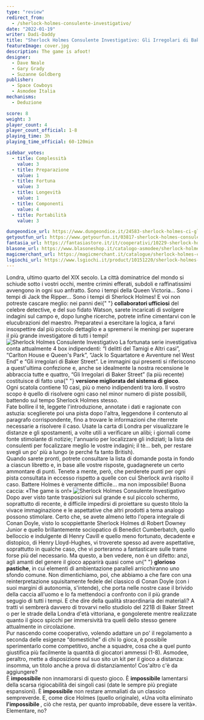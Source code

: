 ```yaml
---
type: "review"
redirect_from:
  - /sherlock-holmes-consulente-investigativo/
date: "2022-01-19"
writer: Dadi-Daddy
title: "Sherlock Holmes Consulente Investigativo: Gli Irregolari di Baker Street"
featureImage: cover.jpg
description: The game is afoot!
designer:
  - Dave Neale
  - Gary Grady
  - Suzanne Goldberg
publisher:
  - Space Cowboys
  - Asmodee Italia
mechanisms:
  - Deduzione

score: 8
weight: 3
player_count: 4
player_count_official: 1-8
playing_time: 3h
playing_time_official: 60-120min

sidebar_votes:
  - title: Complessità
    value: 3
  - title: Preparazione
    value: 1
  - title: Fortuna
    value: 3
  - title: Longevità
    value: 1
  - title: Componenti
    value: 4
  - title: Portabilità
    value: 3

dungeondice_url: https://www.dungeondice.it/24583-sherlock-holmes-ci-gli-irregolari-di-baker-street.html
getyoutfun_url: https://www.getyourfun.it/03817-sherlock-holmes-consulente-investigativo-gli-irregolari-di-baker-street-giochi-di-investigazione.html
fantasia_url: https://fantasiastore.it/it/cooperativi/10229-sherlock-holmes-consulente-investigativo-gli-irregolari-di-baker-street.html
blasone_url: https://www.blasoneshop.it/catalogo-asmodee/sherlock-holmes-consulente-investigativo-gli-irregolari-di-baker-street-72-1079
magicmerchant_url: https://magicmerchant.it/catalogue/sherlock-holmes-consulente-investigativo-gli-irregolari-di-baker-street-53845/
lsgiochi_url: https://www.lsgiochi.it/product/10151220/sherlock-holmes-c-i-gli-irregolari-di-baker-street
---
```


<Setting>
  Londra, ultimo quarto del XIX secolo. La città dominatrice del mondo si schiude sotto i vostri occhi, mentre crimini
  efferati, subdoli e raffinatissimi avvengono in ogni suo anfratto. Sono i tempi della Queen Victoria… Sono i tempi di
  Jack the Ripper… Sono i tempi di Sherlock Holmes! E voi non potreste cascare meglio: nei panni dei{" "}
  <strong>collaboratori ufficiosi</strong> del celebre detective, e del suo fidato Watson, sarete incaricati di svolgere
  indagini sul campo e, dopo lunghe ricerche, potrete infine cimentarvi con le elucubrazioni del maestro. Preparatevi a
  esercitare la logica, a farvi insospettire dal più piccolo dettaglio e a spremervi le meningi per superare il più
  grande investigatore di tutti i tempi!
</Setting>

<img src="./game1.jpg" alt="Sherlock Holmes Consulente Investigativo" />

<Rules>
  La fortunata serie investigativa conta attualmente 4 box indipendenti: “I delitti del Tamigi e Altri casi”, “Carlton
  House e Queen's Park”, “Jack lo Squartatore e Avventure nel West End” e “Gli irregolari di Baker Street”. Le immagini
  qui presenti si riferiscono a quest'ultima confezione e, anche se idealmente la nostra recensione le abbraccia tutte e
  quattro, “Gli Irregolari di Baker Street” (la più recente) costituisce di fatto una{" "}
  <strong>versione migliorata del sistema di gioco</strong>.
  <br />
  Ogni scatola contiene 10 casi, più o meno indipendenti tra loro. Il vostro scopo è quello di risolvere ogni caso nel
  minor numero di piste possibili, battendo sul tempo Sherlock Holmes stesso.
  <br />
  Fate bollire il tè, leggete l'introduzione, annotate i dati e ragionate con astuzia: sceglierete poi una pista dopo
  l'altra, leggendone il contenuto al paragrafo corrispondente, fino a trovare le informazioni che riterrete necessarie
  a risolvere il caso. Usate la carta di Londra per visualizzare le distanze e gli spostamenti, a volte utili a
  verificare un alibi; i giornali come fonte stimolante di notizie; l'annuario per localizzare gli indiziati; la lista
  dei consulenti per focalizzare meglio le vostre indagini; il tè… beh, per restare svegli un po' più a lungo (e perché
  fa tanto British).
  <br />
  Quando sarete pronti, potrete consultare la lista di domande posta in fondo a ciascun libretto e, in base alle vostre
  risposte, guadagnerete un certo ammontare di punti. Tenete a mente, però, che perderete punti per ogni pista
  consultata in eccesso rispetto a quelle con cui Sherlock avrà risolto il caso. Battere Holmes è veramente difficile…
  ma non impossibile! Buona caccia: «The game is on!»
</Rules>

<img src="./game2.jpg" alt="Sherlock Holmes Consulente Investigativo" />

<Feedback>
  Dopo aver visto tante trasposizioni sul grande e sul piccolo schermo, soprattutto di recente, è difficile impedirsi di
  proiettare su questo titolo la vivace immaginazione e le aspettative che altri prodotti a tema analogo possono
  stimolare. Certo che, se avete almeno letto l'opera integrale di Conan Doyle, visto lo scoppiettante Sherlock Holmes
  di Robert Downey Junior e quello brillantemente sociopatico di Benedict Cumberbatch, quello belloccio e indulgente di
  Henry Cavill e quello meno fortunato, decadente e distopico, di Henry Lloyd-Hughes, vi troverete spesso ad avere
  aspettative, soprattutto in qualche caso, che vi porteranno a fantasticare sulle trame forse più del necessario. Ma
  questo, a ben vedere, non è un difetto: anzi, agli amanti del genere il gioco apparirà quasi come un{" "}
  <strong>glorioso pastiche</strong>, in cui elementi di ambientazione paralleli arricchiranno uno sfondo comune. Non
  dimentichiamo, poi, che abbiamo a che fare con una reinterpretazione squisitamente fedele del classico di Conan Doyle
  (con i suoi margini di autonomia, s'intende), che porta nelle nostre case il brivido della caccia all'uomo e lo fa
  mettendoci a confronto con il più grande segugio di tutti i tempi. E che dire della qualità straordinaria dei
  materiali? A tratti vi sembrerà davvero di trovarvi nello studiolo del 221B di Baker Street o per le strade della
  Londra d'età vittoriana, e gongolerete mentre realizzate quanto il gioco spicchi per immersività tra quelli dello
  stesso genere attualmente in circolazione.
  <br />
  Pur nascendo come cooperativo, volendo adattare un po' il regolamento a seconda delle esigenze “domestiche” di chi lo
  gioca, è possibile sperimentarlo come competitivo, anche a squadre, cosa che a quel punto giustifica più facilmente la
  quantità di giocatori ammessi (1-8). Asmodee, peraltro, mette a disposizione sul suo sito un kit per il gioco a
  distanza: insomma, un titolo anche a prova di distanziamento! Cos'altro c'è da aggiungere?
  <br />È <strong>impossibile</strong> non innamorarsi di questo gioco. È <strong>impossibile</strong> lamentarsi della scarsa
  rigiocabilità dei singoli casi (date le sempre più pregiate espansioni). È <strong>impossibile</strong> non restare ammaliati
  da un classico sempreverde. E, come dice Holmes (quello originale), «Una volta eliminato <strong>
    l'impossibile
  </strong>, ciò che resta, per quanto improbabile, deve essere la verità». Elementare, no?
</Feedback>

<Instagram id="CY6ErJAlcMU" />
